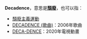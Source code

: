 '''Decadence'''，意思是'''[[頹廢|頹廢]]'''，也可以指：
* [[頹廢主義運動|頹廢主義運動]]
* [[DECADENCE_(歌曲)|DECADENCE (歌曲)]]：2006年歌曲
* [[DECA-DENCE|DECA-DENCE]]：2020年電視動畫
{{disambig|Cat=非中文名稱消歧義|D}}